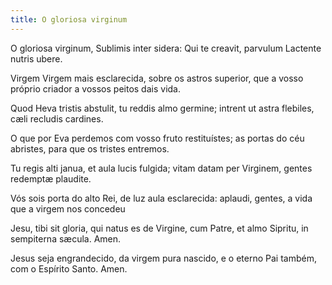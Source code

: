 ```yaml
---
title: O gloriosa virginum
---
```


<div class="side-by-side not-content">

O gloriosa virginum, Sublimis inter sidera: Qui te creavit, parvulum Lactente nutris ubere.

Virgem Virgem mais esclarecida, sobre os astros superior, que a vosso próprio criador a vossos peitos dais vida.

Quod Heva tristis abstulit, tu reddis almo germine; intrent ut astra flebiles, cæli recludis cardines.

O que por Eva perdemos com vosso fruto restituístes; as portas do céu abristes, para que os tristes entremos.

Tu regis alti janua, et aula lucis fulgida; vitam datam per Virginem, gentes redemptæ plaudite.

Vós sois porta do alto Rei, de luz aula esclarecida: aplaudi, gentes, a vida que a virgem nos concedeu

Jesu, tibi sit gloria, qui natus es de Virgine, cum Patre, et almo Sipritu, in sempiterna sæcula. Amen.

Jesus seja engrandecido, da virgem pura nascido, e o eterno Pai também, com o Espírito Santo. Amen.

</div>
